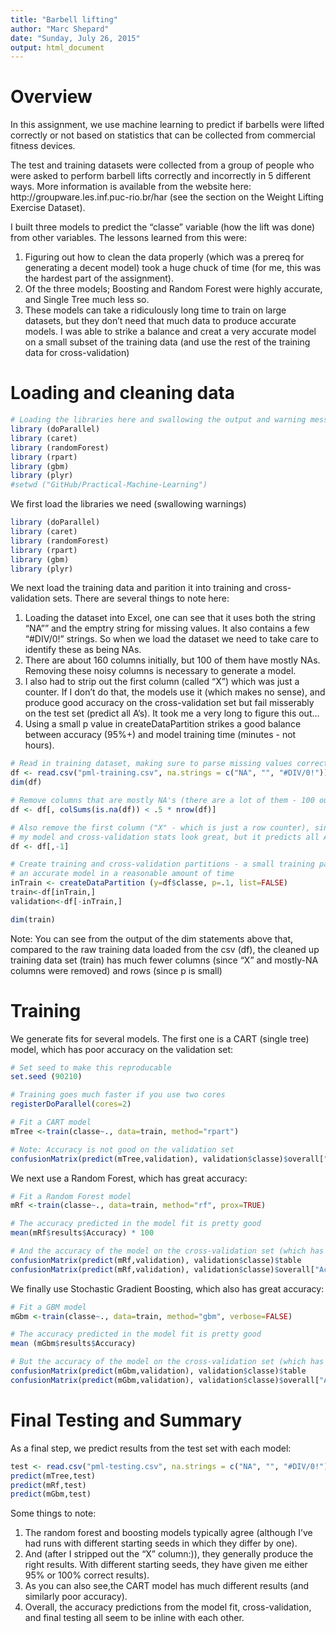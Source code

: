 ```yaml
---
title: "Barbell lifting"
author: "Marc Shepard"
date: "Sunday, July 26, 2015"
output: html_document
---
```


# Overview
In this assignment, we use machine learning to predict if barbells were lifted correctly or not based on statistics that can be collected from commercial fitness devices.

The test and training datasets were collected from a group of people who were asked to perform barbell lifts correctly and incorrectly in 5 different ways. More information is available from the website here: http://groupware.les.inf.puc-rio.br/har (see the section on the Weight Lifting Exercise Dataset).

I built three models to predict the "classe" variable (how the lift was done) from other variables. The lessons learned from this were:

1. Figuring out how to clean the data properly (which was a prereq for generating a decent model) took a huge chuck of time (for me, this was the hardest part of the assignment).
2. Of the three models; Boosting and Random Forest were highly accurate, and Single Tree much less so.
3. These models can take a ridiculously long time to train on large datasets, but they don't need that much data to produce accurate models. I was able to strike a balance and creat a very accurate model on a small subset of the training data (and use the rest of the training data for cross-validation)

# Loading and cleaning data
```r
# Loading the libraries here and swallowing the output and warning messages, then load them again later to get a cleaner report
library (doParallel)
library (caret)
library (randomForest)
library (rpart)
library (gbm)
library (plyr)
#setwd ("GitHub/Practical-Machine-Learning")
```

We first load the libraries we need (swallowing warnings)
```r
library (doParallel)
library (caret)
library (randomForest)
library (rpart)
library (gbm)
library (plyr)
```

We next load the training data and parition it into training and cross-validation sets. There are several things to note here:

1. Loading the dataset into Excel, one can see that it uses both the string "NA"" and the emptry string for missing values. It also contains a few "#DIV/0!" strings. So when we load the dataset we need to take care to identify these as being NAs.
2. There are about 160 columns initially, but 100 of them have mostly NAs. Removing these noisy columns is necessary to generate a model.
3. I also had to strip out the first column (called "X") which was just a counter. If I don't do that, the models use it (which makes no sense), and produce good accuracy on the cross-validation set but fail misserably on the test set (predict all A's). It took me a very long to figure this out...
4. Using a small p value in createDataPartition strikes a good balance between accuracy (95%+) and model training time (minutes - not hours).
```r
# Read in training dataset, making sure to parse missing values correctly
df <- read.csv("pml-training.csv", na.strings = c("NA", "", "#DIV/0!"))
dim(df)

# Remove columns that are mostly NA's (there are a lot of them - 100 out of 160)
df <- df[, colSums(is.na(df)) < .5 * nrow(df)]

# Also remove the first column ("X" - which is just a row counter), since if I leave X in then
# my model and cross-validation stats look great, but it predicts all A's on the test set
df <- df[,-1]

# Create training and cross-validation partitions - a small training partition generates
# an accurate model in a reasonable amount of time
inTrain <- createDataPartition (y=df$classe, p=.1, list=FALSE)
train<-df[inTrain,]
validation<-df[-inTrain,]

dim(train)
```
Note: You can see from the output of the dim statements above that, compared to the raw training data loaded from the csv (df), the cleaned up training data set (train) has much fewer columns (since "X" and mostly-NA columns were removed) and rows (since p is small)

# Training
We generate fits for several models. The first one is a CART (single tree) model, which has poor accuracy on the validation set:
```r
# Set seed to make this reproducable
set.seed (90210)

# Training goes much faster if you use two cores
registerDoParallel(cores=2)

# Fit a CART model
mTree <-train(classe~., data=train, method="rpart")

# Note: Accuracy is not good on the validation set
confusionMatrix(predict(mTree,validation), validation$classe)$overall["Accuracy"] * 100
```

We next use a Random Forest, which has great accuracy:
```r
# Fit a Random Forest model
mRf <-train(classe~., data=train, method="rf", prox=TRUE)

# The accuracy predicted in the model fit is pretty good
mean(mRf$results$Accuracy) * 100

# And the accuracy of the model on the cross-validation set (which has been unused during training, so should be a good proxy for future predictions) is even better:
confusionMatrix(predict(mRf,validation), validation$classe)$table
confusionMatrix(predict(mRf,validation), validation$classe)$overall["Accuracy"] * 100
```

We finally use Stochastic Gradient Boosting, which also has great accuracy:
```r
# Fit a GBM model
mGbm <-train(classe~., data=train, method="gbm", verbose=FALSE)

# The accuracy predicted in the model fit is pretty good
mean (mGbm$results$Accuracy)

# But the accuracy of the model on the cross-validation set (which has been unused during training, so should be a good proxy for future predictions) is even better:
confusionMatrix(predict(mGbm,validation), validation$classe)$table
confusionMatrix(predict(mGbm,validation), validation$classe)$overall["Accuracy"] * 100
```

# Final Testing and Summary
As a final step, we predict results from the test set with each model:
```r
test <- read.csv("pml-testing.csv", na.strings = c("NA", "", "#DIV/0!"))
predict(mTree,test)
predict(mRf,test)
predict(mGbm,test)
```
Some things to note:

1. The random forest and boosting models typically agree (although I've had runs with different starting seeds in which they differ by one).
2. And (after I stripped out the "X" column:)), they generally produce the right results. With different starting seeds, they have given me either 95% or 100% correct results).
3. As you can also see,the CART model has much different results (and similarly poor accuracy).
4. Overall, the accuracy predictions from the model fit, cross-validation, and final testing all seem to be inline with each other.
